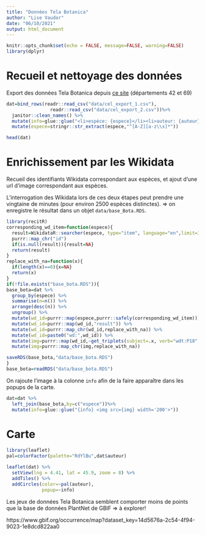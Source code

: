 ```yaml
---
title: "Données Tela Botanica"
author: "Lise Vaudor"
date: "06/10/2021"
output: html_document
---
```


```r
knitr::opts_chunk$set(echo = FALSE, message=FALSE, warning=FALSE)
library(dplyr)
```

# Recueil et nettoyage des données

Export des données Tela Botanica depuis [ce site](https://www.tela-botanica.org/ressources/donnees/) (départements 42 et 69)

```r
dat=bind_rows(readr::read_csv("data/cel_export_1.csv"),
                readr::read_csv("data/cel_export_2.csv"))%>% 
  janitor::clean_names() %>% 
  mutate(info=glue::glue("<li>espèce: {espece}</li><li>auteur: {auteur}</li>")) %>% 
  mutate(espece=stringr::str_extract(espece,"^[A-Z][a-z\\s]*"))
```

```r
head(dat)
```

# Enrichissement par les Wikidata

Recueil des identifiants Wikidata correspondant aux espèces, et ajout d'une url d'image correspondant aux espèces.

L'interrogation des Wikidata lors de ces deux étapes peut prendre une vingtaine de minutes (pour environ 2500 espèces distinctes). => on enregistre le résultat dans un objet `data/base_Bota.RDS`.

```r
library(recitR)
corresponding_wd_item=function(espece){
  result=WikidataR::searcher(espece, type="item", language="en",limit=1) %>% 
  purrr::map_chr("id")
  if(is.null(result)){result=NA}
  return(result)
}
replace_with_na=function(x){
  if(length(x)==0){x=NA}
  return(x)
}
if(!file.exists("base_bota.RDS")){
base_bota=dat %>% 
  group_by(espece) %>% 
  summarise(n=n()) %>% 
  arrange(desc(n)) %>% 
  ungroup() %>% 
  mutate(wd_id=purrr::map(espece,purrr::safely(corresponding_wd_item))) %>% 
  mutate(wd_id=purrr::map(wd_id,"result")) %>% 
  mutate(wd_id=purrr::map_chr(wd_id,replace_with_na)) %>% 
  mutate(wd_id=paste0("wd:",wd_id)) %>% 
  mutate(img=purrr::map(wd_id,~get_triplets(subject=.x, verb="wdt:P18",object="?img")$img[1])) %>% 
  mutate(img=purrr::map_chr(img,replace_with_na))

saveRDS(base_bota,"data/base_bota.RDS")
}
base_bota=readRDS("data/base_bota.RDS")
```

On rajoute l'image à la colonne `info` afin de la faire apparaître dans les popups de la carte.

```r
dat=dat %>% 
  left_join(base_bota,by=c("espece"))%>% 
  mutate(info=glue::glue("{info} <img src={img} width='200'>"))
```

# Carte

```r
library(leaflet)
pal=colorFactor(palette="RdYlBu",dat$auteur)

leaflet(dat) %>% 
  setView(lng = 4.41, lat = 45.9, zoom = 8) %>% 
  addTiles() %>% 
  addCircles(color=~pal(auteur),
             popup=~info)  
```

Les jeux de données Tela Botanica semblent comporter moins de points que la base de données PlantNet de GBIF => à explorer!

https://www.gbif.org/occurrence/map?dataset_key=14d5676a-2c54-4f94-9023-1e8dcd822aa0